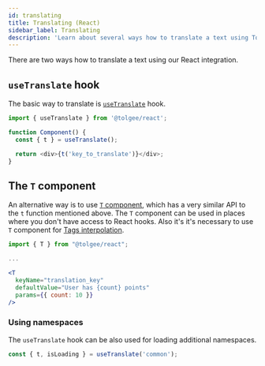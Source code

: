 ```yaml
---
id: translating
title: Translating (React)
sidebar_label: Translating
description: 'Learn about several ways how to translate a text using Tolgee React integration: T-component or useTranslate hook.'
---
```



<ExampleBanner framework="React" />

There are two ways how to translate a text using our React integration.

## `useTranslate` hook

The basic way to translate is [`useTranslate`](./api#hook-usetranslate) hook.

```js
import { useTranslate } from '@tolgee/react';

function Component() {
  const { t } = useTranslate();

  return <div>{t('key_to_translate')}</div>;
}
```

<TFunctionHint />

## The `T` component

An alternative way is to use [`T` component](./api#t-component), which has a very similar API to the `t` function mentioned above.
The `T` component can be used in places where you don't have access to React hooks.
Also it's it's necessary to use `T` component for [Tags interpolation](./tags_interpolation.mdx).

```jsx
import { T } from "@tolgee/react";

...

<T 
  keyName="translation_key" 
  defaultValue="User has {count} points" 
  params={{ count: 10 }}
/>
```

### Using namespaces

The `useTranslate` hook can be also used for loading additional namespaces.

```ts
const { t, isLoading } = useTranslate('common');
```

<NamespacesHint />

